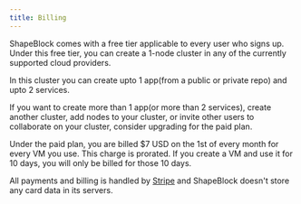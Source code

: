 ```yaml
---
title: Billing
---
```


ShapeBlock comes with a free tier applicable to every user who signs up. Under this free tier, you can create a 1-node cluster in any of the currently supported cloud providers.

In this cluster you can create upto 1 app(from a public or private repo) and upto 2 services.

If you want to create more than 1 app(or more than 2 services), create another cluster, add nodes to your cluster, or invite other users to collaborate on your cluster, consider upgrading for the paid plan.

Under the paid plan, you are billed $7 USD on the 1st of every month for every VM you use. This charge is prorated. If you create a VM and use it for 10 days, you will only be billed for those 10 days.

All payments and billing is handled by [Stripe](https://stripe.com/) and ShapeBlock doesn't store any card data in its servers.
